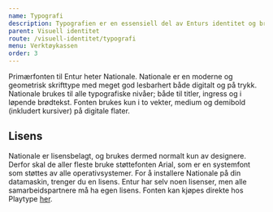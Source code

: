 ```yaml
---
name: Typografi
description: Typografien er en essensiell del av Enturs identitet og brukergrensesnitt for å sikre god lesbarhet og skape gode brukeropplevelser.
parent: Visuell identitet
route: /visuell-identitet/typografi
menu: Verktøykassen
order: 3
---
```



<PageHeader />

Primærfonten til Entur heter Nationale. Nationale er en moderne og geometrisk skrifttype med meget god lesbarhert både digitalt og på trykk. Nationale brukes til alle typografiske nivåer; både til titler, ingress og i løpende brødtekst. Fonten brukes kun i to vekter, medium og demibold (inkludert kursiver) på digitale flater.

<TypographyDisplay />

<TypographyDisplay bold />

## Lisens

Nationale er lisensbelagt, og brukes dermed normalt kun av designere.
Derfor skal de aller fleste bruke støttefonten Arial, som er en systemfont som støttes av alle operativsystemer.
For å installere Nationale på din datamaskin, trenger du en lisens. Entur har selv noen lisenser, men alle samarbeidspartnere må ha egen lisens.
Fonten kan kjøpes direkte hos Playtype [her](https://playtype.com/index.php?q=font/nationale).
